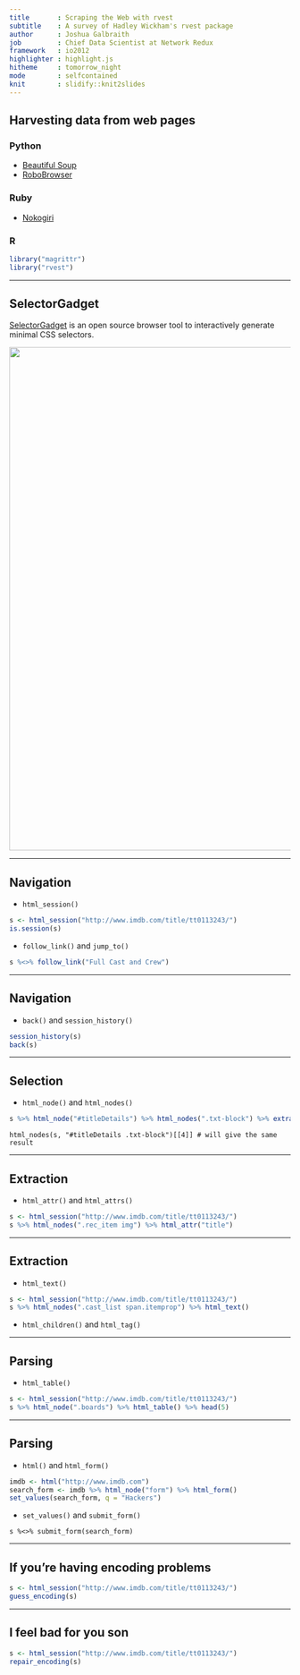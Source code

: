 ```yaml
--- 
title       : Scraping the Web with rvest
subtitle    : A survey of Hadley Wickham's rvest package
author      : Joshua Galbraith
job         : Chief Data Scientist at Network Redux
framework   : io2012
highlighter : highlight.js
hitheme     : tomorrow_night
mode        : selfcontained
knit        : slidify::knit2slides
---
```


## Harvesting data from web pages

### Python
* [Beautiful Soup](http://www.crummy.com/software/BeautifulSoup/)
* [RoboBrowser](http://robobrowser.readthedocs.org/en/latest/readme.html)

### Ruby
* [Nokogiri](http://www.nokogiri.org)

### R
```r
library("magrittr")
library("rvest")
```

---

## SelectorGadget

[SelectorGadget](http://selectorgadget.com) is an open source browser tool to interactively generate minimal CSS selectors.

<div style='text-align: center;'>
<img width='900' src='hckrs.jpg' />
</div>

---

## Navigation

* `html_session()`
```r
s <- html_session("http://www.imdb.com/title/tt0113243/")
is.session(s)
```

* `follow_link()` and `jump_to()`
```r
s %<>% follow_link("Full Cast and Crew")
```

---

## Navigation

* `back()` and `session_history()`
```r
session_history(s)
back(s)
```

---

## Selection

* `html_node()` and `html_nodes()`
```r
s %>% html_node("#titleDetails") %>% html_nodes(".txt-block") %>% extract2(4)
```
```
html_nodes(s, "#titleDetails .txt-block")[[4]] # will give the same result
```

---

## Extraction

* `html_attr()` and `html_attrs()`
```r
s <- html_session("http://www.imdb.com/title/tt0113243/")
s %>% html_nodes(".rec_item img") %>% html_attr("title")
```

---

## Extraction

* `html_text()`
```r
s <- html_session("http://www.imdb.com/title/tt0113243/")
s %>% html_nodes(".cast_list span.itemprop") %>% html_text()
```

* `html_children()` and `html_tag()`

---

## Parsing

* `html_table()`
```r
s <- html_session("http://www.imdb.com/title/tt0113243/")
s %>% html_node(".boards") %>% html_table() %>% head(5)
```

---

## Parsing

* `html()` and `html_form()`
```r
imdb <- html("http://www.imdb.com")
search_form <- imdb %>% html_node("form") %>% html_form()
set_values(search_form, q = "Hackers")
```
* `set_values()` and `submit_form()`

```
s %<>% submit_form(search_form)
```

---

## If you're having encoding problems

```r
s <- html_session("http://www.imdb.com/title/tt0113243/")
guess_encoding(s)
```

---

##  I feel bad for you son

```r
s <- html_session("http://www.imdb.com/title/tt0113243/")
repair_encoding(s)
```
